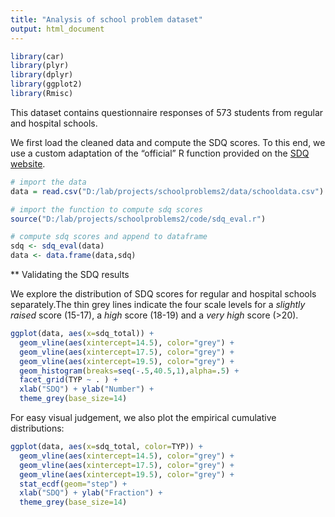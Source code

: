 ```yaml
---
title: "Analysis of school problem dataset"
output: html_document
---
```


```r
library(car)
library(plyr)
library(dplyr)
library(ggplot2)
library(Rmisc)


```

This dataset contains questionnaire responses of 573 students from regular and hospital schools. 

We first load the cleaned data and compute the SDQ scores. To this end, we use a custom adaptation of the "official" R function provided on the [SDQ website](http://www.sdqinfo.com/c9.html).

```r
# import the data
data = read.csv("D:/lab/projects/schoolproblems2/data/schooldata.csv")

# import the function to compute sdq scores
source("D:/lab/projects/schoolproblems2/code/sdq_eval.r")

# compute sdq scores and append to dataframe
sdq <- sdq_eval(data)
data <- data.frame(data,sdq)

```

** Validating the SDQ results

We explore the distribution of SDQ scores for regular and hospital schools separately.The thin grey lines indicate the four scale levels for a *slightly raised* score (15-17), a *high* score (18-19) and a *very high* score (>20).

```r
ggplot(data, aes(x=sdq_total)) +
  geom_vline(aes(xintercept=14.5), color="grey") + 
  geom_vline(aes(xintercept=17.5), color="grey") + 
  geom_vline(aes(xintercept=19.5), color="grey") + 
  geom_histogram(breaks=seq(-.5,40.5,1),alpha=.5) +    
  facet_grid(TYP ~ . ) +   
  xlab("SDQ") + ylab("Number") + 
  theme_grey(base_size=14)  
```

For easy visual judgement, we also plot the empirical cumulative distributions:

```r
ggplot(data, aes(x=sdq_total, color=TYP)) +
  geom_vline(aes(xintercept=14.5), color="grey") + 
  geom_vline(aes(xintercept=17.5), color="grey") + 
  geom_vline(aes(xintercept=19.5), color="grey") + 
  stat_ecdf(geom="step") +
  xlab("SDQ") + ylab("Fraction") + 
  theme_grey(base_size=14)  
```

